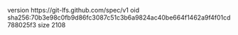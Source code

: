 version https://git-lfs.github.com/spec/v1
oid sha256:70b3e98c0fb9d86fc3087c51c3b6a9824ac40be664f1462a9f4f01cd788025f3
size 2108
